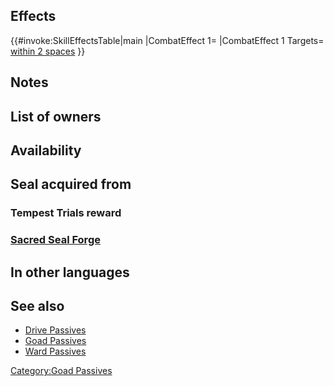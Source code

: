 {{Passive
|name=Goad Beasts
|type=C
|exclusive=0
|1name=Goad Beasts
|1tagid=SID_獣刃の紋章
|1effect=Grants Atk/Spd+4 to beast allies within 2 spaces during combat.
|1cost=200
|1required=Spur Atk 2;Spur Spd 2
|canUseWeapon={{WeaponList|Beast}}
|canUseMove={{MoveList|All}}
|properties=random_all
}}
==Effects==
{{#invoke:SkillEffectsTable|main
|CombatEffect 1={{SkillEffectText|Temporary buffs|Atk/Spd|4}}
|CombatEffect 1 Targets={{Cwtt|group=1|Beast}} {{SkillTargetText|Allies}}<br>[[within 2 spaces]]
}}

==Notes==
{{Temporary buffs}}
{{AlliesCombatEffect|effect=temporary buffs}}

==List of owners==
{{Skill Hero List}}
==Availability==
{{PassiveFocusList}}
{{PassiveDistributionList}}
{{PassiveCombatManualList}}
==Seal acquired from==
===Tempest Trials reward===
{{Tempest Trials seal reward}}
===[[Sacred Seal Forge]]===
{{SealCosts
|seals=Goad Beasts
|badgeColor=Verdant
|costs1=20;100;20
}}
==In other languages==
{{OtherLanguages
|japanese=獣刃の紋章
|german=Bestien+ (Angr.)
|spanishEU=Acicate bestias
|spanishLA=Ataque bestias
|french=Sursaut (Bêtes)
|italian=Attacco bestie
|chineseTW=獸刃紋章
|portuguese=Feras impelidas
}}

==See also==
* [[Drive Passives]]
* [[Goad Passives]]
* [[Ward Passives]]
{{Passives Navbox|C}}
[[Category:Goad Passives]]
{{Seals Navbox}}
